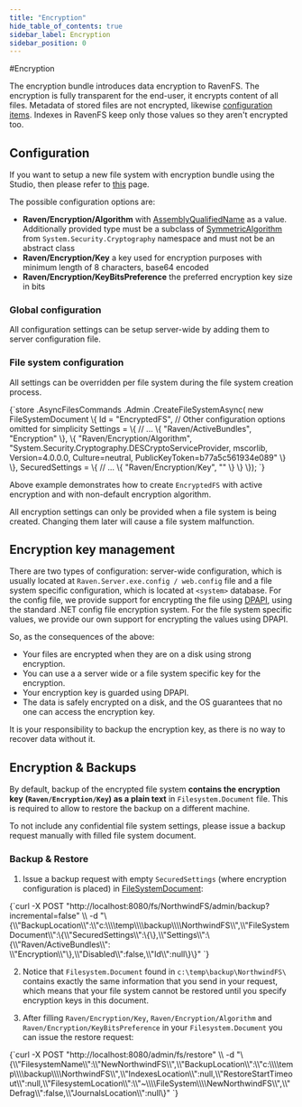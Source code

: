 ```yaml
---
title: "Encryption"
hide_table_of_contents: true
sidebar_label: Encryption
sidebar_position: 0
---
```



#Encryption

The encryption bundle introduces data encryption to RavenFS. The encryption is fully transparent for the end-user, it encrypts content of all files.
Metadata of stored files are not encrypted, likewise [configuration items](../../configurations.mdx). Indexes in RavenFS keep only those values so they aren't encrypted too.

## Configuration

If you want to setup a new file system with encryption bundle using the Studio, then please refer to [this](../../studio/how-to/how-to-setup-encryption.mdx) page.

The possible configuration options are:   

* **Raven/Encryption/Algorithm** with [AssemblyQualifiedName](https://msdn.microsoft.com/en-us/library/system.type.assemblyqualifiedname.aspx) as a value. Additionally provided type must be a subclass of [SymmetricAlgorithm](https://msdn.microsoft.com/en-us/library/system.security.cryptography.symmetricalgorithm.aspx) from `System.Security.Cryptography` namespace and must not be an abstract class    
* **Raven/Encryption/Key** a key used for encryption purposes with minimum length of 8 characters, base64 encoded   
* **Raven/Encryption/KeyBitsPreference** the preferred encryption key size in bits  

### Global configuration

All configuration settings can be setup server-wide by adding them to server configuration file.

### File system configuration

All settings can be overridden per file system during the file system creation process.

<TabItem value="encryption_1" label="encryption_1">
<CodeBlock language="csharp">
{`store
	.AsyncFilesCommands
	.Admin
	.CreateFileSystemAsync(
		new FileSystemDocument
		\{
			Id = "EncryptedFS",
			// Other configuration options omitted for simplicity
			Settings =
			\{
				// ...
				\{
					"Raven/ActiveBundles", "Encryption"
				\},
				\{
					"Raven/Encryption/Algorithm",
					"System.Security.Cryptography.DESCryptoServiceProvider, mscorlib, Version=4.0.0.0, Culture=neutral, PublicKeyToken=b77a5c561934e089"
				\}
			\},
			SecuredSettings =
			\{
				// ...
				\{
					"Raven/Encryption/Key", "<key_here>"
				\}
			\}
		\});
`}
</CodeBlock>
</TabItem>

Above example demonstrates how to create `EncryptedFS` with active encryption and with non-default encryption algorithm.

<Admonition type="note" title="">
All encryption settings can only be provided when a file system is being created. Changing them later will cause a file system malfunction.
</Admonition>

## Encryption key management

There are two types of configuration: server-wide configuration, which is usually located at `Raven.Server.exe.config / web.config` file and a file system specific configuration, which is located at `<system>` database. For the config file, we provide support for encrypting the file using [DPAPI](https://en.wikipedia.org/wiki/Data_Protection_API), using the standard .NET config file encryption system. For the file system specific values, we provide our own support for encrypting the values using DPAPI.

So, as the consequences of the above:    

*	Your files are encrypted when they are on a disk using strong encryption.    
*	You can use a a server wide or a file system specific key for the encryption.   
*	Your encryption key is guarded using DPAPI.   
*	The data is safely encrypted on a disk, and the OS guarantees that no one can access the encryption key.   

<Admonition type="note" title="">
It is your responsibility to backup the encryption key, as there is no way to recover data without it.
</Admonition>

## Encryption & Backups

<Admonition type="danger" title="Important" id="important" href="#important">

By default, backup of the encrypted file system **contains the encryption key (`Raven/Encryption/Key`) as a plain text** in `Filesystem.Document` file. This is required to allow to restore the backup on a different machine. 

To not include any confidential file system settings, please issue a backup request manually with filled file system document.

### Backup & Restore

1. Issue a backup request with empty `SecuredSettings` (where encryption configuration is placed) in [FileSystemDocument](../../../glossary/file-system-document.mdx):

<TabItem value="json" label="json">
<CodeBlock language="json">
{`curl -X POST "http://localhost:8080/fs/NorthwindFS/admin/backup?incremental=false" \\
-d "\{\\"BackupLocation\\":\\"c:\\\\temp\\\\backup\\\\NorthwindFS\\",\\"FileSystemDocument\\":\{\\"SecuredSettings\\":\{\},\\"Settings\\":\{\\"Raven/ActiveBundles\\": \\"Encryption\\"\},\\"Disabled\\":false,\\"Id\\":null\}\}"
`}
</CodeBlock>
</TabItem>

2. Notice that `Filesystem.Document` found in `c:\temp\backup\NorthwindFS\` contains exactly the same information that you send in your request, which means that your file system cannot be restored until you specify encryption keys in this document.

3. After filling `Raven/Encryption/Key`, `Raven/Encryption/Algorithm` and `Raven/Encryption/KeyBitsPreference` in your `Filesystem.Document` you can issue the restore request:

<TabItem value="json" label="json">
<CodeBlock language="json">
{`curl -X POST "http://localhost:8080/admin/fs/restore" \\
-d "\{\\"FilesystemName\\":\\"NewNorthwindFS\\",\\"BackupLocation\\":\\"c:\\\\temp\\\\backup\\\\NorthwindFS\\",\\"IndexesLocation\\":null,\\"RestoreStartTimeout\\":null,\\"FilesystemLocation\\":\\"~\\\\FileSystem\\\\NewNorthwindFS\\",\\"Defrag\\":false,\\"JournalsLocation\\":null\}"
`}
</CodeBlock>
</TabItem>

</Admonition>

